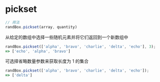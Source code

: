 # pickset

```js
// 用法
randBox.pickset(array, quantity)
```

从给定的数组中选择一些随机元素并将它们返回到一个新数组中

```js
randBox.pickset(['alpha', 'bravo', 'charlie', 'delta', 'echo'], 3);
=> ['echo', 'alpha', 'bravo']
```

可选择省略数量参数来获取长度为 1 的集合

```js
randBox.pickset(['alpha', 'bravo', 'charlie', 'delta', 'echo']);
=> ['delta']
```
